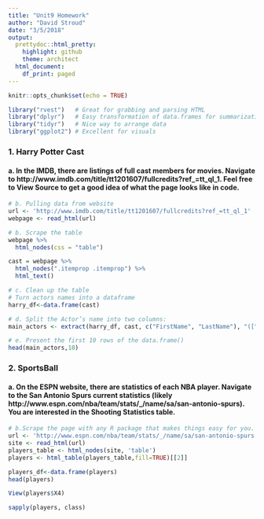 ```yaml
---
title: "Unit9 Homework"
author: "David Stroud"
date: "3/5/2018"
output:
  prettydoc::html_pretty:
    highlight: github
    theme: architect
  html_document:
    df_print: paged
---
```


```r
knitr::opts_chunk$set(echo = TRUE)
```

```r
library("rvest")   # Great for grabbing and parsing HTML
library("dplyr")   # Easy transformation of data.frames for summarization
library("tidyr")   # Nice way to arrange data
library("ggplot2") # Excellent for visuals
```


### 1. Harry Potter Cast
#### a. In the IMDB, there are listings of full cast members for movies. Navigate to http://www.imdb.com/title/tt1201607/fullcredits?ref_=tt_ql_1. Feel free to View Source to get a good idea of what the page looks like in code.
```r
# b. Pulling data from website
url <- 'http://www.imdb.com/title/tt1201607/fullcredits?ref_=tt_ql_1'
webpage <- read_html(url)
```

```r
# b. Scrape the table
webpage %>%
  html_nodes(css = "table")
```

```r
cast = webpage %>%
  html_nodes(".itemprop .itemprop") %>%
  html_text()
```


```r
# c. Clean up the table
# Turn actors names into a dataframe
harry_df<-data.frame(cast)

```


```r
# d. Split the Actor’s name into two columns:
main_actors <- extract(harry_df, cast, c("FirstName", "LastName"), "([^ ]+) (.*)")

```

```r
# e. Present the first 10 rows of the data.frame()
head(main_actors,10)
```


### 2. SportsBall  

#### a. On the ESPN website, there are statistics of each NBA player. Navigate to the San Antonio Spurs current statistics (likely http://www.espn.com/nba/team/stats/_/name/sa/san-antonio-spurs). You are interested in the Shooting Statistics table.

```r
# b.Scrape the page with any R package that makes things easy for you. There are a few tables on the page, so make sure you are targeting specifically the Shooting Statistics table.
url <- 'http://www.espn.com/nba/team/stats/_/name/sa/san-antonio-spurs'
site <- read_html(url)
players_table <- html_nodes(site, 'table')
players <- html_table(players_table,fill=TRUE)[[2]]
```


```r
players_df<-data.frame(players)
head(players)
```


```r
View(players$X4)
```

```r
sapply(players, class)
```





